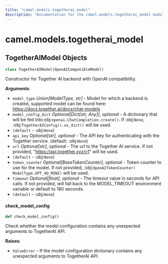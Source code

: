 ```yaml
---
title: "camel.models.togetherai_model"
description: "Documentation for the camel.models.togetherai_model module"
---
```


<a id="camel.models.togetherai_model"></a>

# camel.models.togetherai\_model

<a id="camel.models.togetherai_model.TogetherAIModel"></a>

## TogetherAIModel Objects

```python
class TogetherAIModel(OpenAICompatibleModel)
```

Constructor for Together AI backend with OpenAI compatibility.

**Arguments**:

- `model_type` _Union[ModelType, str]_ - Model for which a backend is
  created, supported model can be found here:
  https://docs.together.ai/docs/chat-models
- `model_config_dict` _Optional[Dict[str, Any]], optional_ - A dictionary
  that will be fed into:obj:`openai.ChatCompletion.create()`. If
  :obj:`None`, :obj:`TogetherAIConfig().as_dict()` will be used.
- `(default` - :obj:`None`)
- `api_key` _Optional[str], optional_ - The API key for authenticating with
  the Together service. (default: :obj:`None`)
- `url` _Optional[str], optional_ - The url to the Together AI service.
  If not provided, "https://api.together.xyz/v1" will be used.
- `(default` - :obj:`None`)
- `token_counter` _Optional[BaseTokenCounter], optional_ - Token counter to
  use for the model. If not provided, :obj:`OpenAITokenCounter(
  ModelType.GPT_4O_MINI)` will be used.
- `timeout` _Optional[float], optional_ - The timeout value in seconds for
  API calls. If not provided, will fall back to the MODEL_TIMEOUT
  environment variable or default to 180 seconds.
- `(default` - :obj:`None`)

<a id="camel.models.togetherai_model.TogetherAIModel.check_model_config"></a>

#### check\_model\_config

```python
def check_model_config()
```

Check whether the model configuration contains any
unexpected arguments to TogetherAI API.

**Raises**:

- `ValueError` - If the model configuration dictionary contains any
  unexpected arguments to TogetherAI API.

